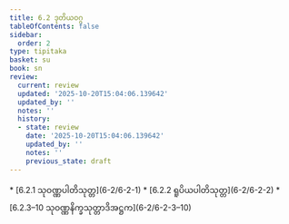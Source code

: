 ```yaml
---
title: 6.2 ဒုတိယဝဂ္ဂ
tableOfContents: false
sidebar:
  order: 2
type: tipitaka
basket: su
book: sn
review:
  current: review
  updated: '2025-10-20T15:04:06.139642'
  updated_by: ''
  notes: ''
  history:
  - state: review
    date: '2025-10-20T15:04:06.139642'
    updated_by: ''
    notes: ''
    previous_state: draft
---
```



<DynamicBreadcrumb />


<ReviewStatus review={frontmatter.review} showDetails={true} />

<HypothesisAnnotation frontmatter={frontmatter} />



<TableOfContents book="sn" section="6.2">
* [6.2.1 သုဝဏ္ဏပါတိသုတ္တ](6-2/6-2-1)
* [6.2.2 ရူပိယပါတိသုတ္တ](6-2/6-2-2)
* [6.2.3–10 သုဝဏ္ဏနိက္ခသုတ္တာဒိအဋ္ဌက](6-2/6-2-3–10)
</TableOfContents>
